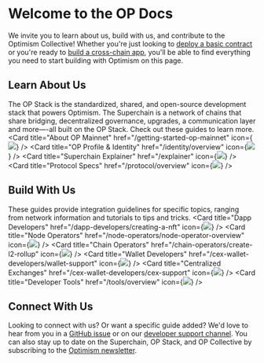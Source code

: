 
# Welcome to the OP Docs

We invite you to learn about us, build with us, and contribute to the Optimism Collective! Whether you're just looking to
 [deploy a basic contract](getting-started-op-mainnet) or you're ready to [build a cross-chain app](/dapp-developers/bridging/messaging), 
you'll be able to find everything you need to start building with Optimism on this page.

## Learn About Us
The OP Stack is the standardized, shared, and open-source development stack that powers Optimism. 
The Superchain is a network of chains that share bridging, decentralized governance, upgrades, a communication layer and more—-all built on the OP Stack. 
Check out these guides to learn more.
<Cards>
  <Card title="About OP Mainnet" href="/getting-started-op-mainnet" icon={<img src="img/icons/book.svg" />} />
  <Card title="OP Profile & Identity" href="/identity/overview" icon={<img src="img/icons/person.svg" />} />
  <Card title="Superchain Explainer" href="/explainer" icon={<img src="img/icons/build.svg" />} />
  <Card title="Protocol Specs" href="/protocol/overview" icon={<img src="img/icons/shapes.svg" />} />
</Cards>

## Build With Us
These guides provide integration guidelines for specific topics, ranging from network information and tutorials to tips and tricks. 
<Cards>
  <Card title="Dapp Developers" href="/dapp-developers/creating-a-nft" icon={<img src="img/icons/arrow-left-right.svg" />} />
  <Card title="Node Operators" href="/node-operators/node-operator-overview" icon={<img src="img/icons/gear.svg" />} />
  <Card title="Chain Operators" href="/chain-operators/create-l2-rollup" icon={<img src="img/icons/link.svg" />} />
  <Card title="Wallet Developers" href="/cex-wallet-developers/wallet-support" icon={<img src="img/icons/wallet.svg" />} />
  <Card title="Centralized Exchanges" href="/cex-wallet-developers/cex-support" icon={<img src="img/icons/asterisk.svg" />} />
  <Card title="Developer Tools" href="/tools/overview" icon={<img src="img/icons/tools.svg" />} />
</Cards>

## Connect With Us
Looking to connect with us? Or want a specific guide added? We'd love to hear from you in a [GitHub issue](https://github.com/orgs/ethereum-optimism/projects/43) or on our [developer support channel](https://github.com/ethereum-optimism/developers/).
You can also stay up to date on the Superchain, OP Stack, and OP Collective by subscribing to the [Optimism newsletter](https://optimism.us6.list-manage.com/subscribe/post?u=9727fa8bec4011400e57cafcb&id=ca91042234&f_id=002a19e3f0).